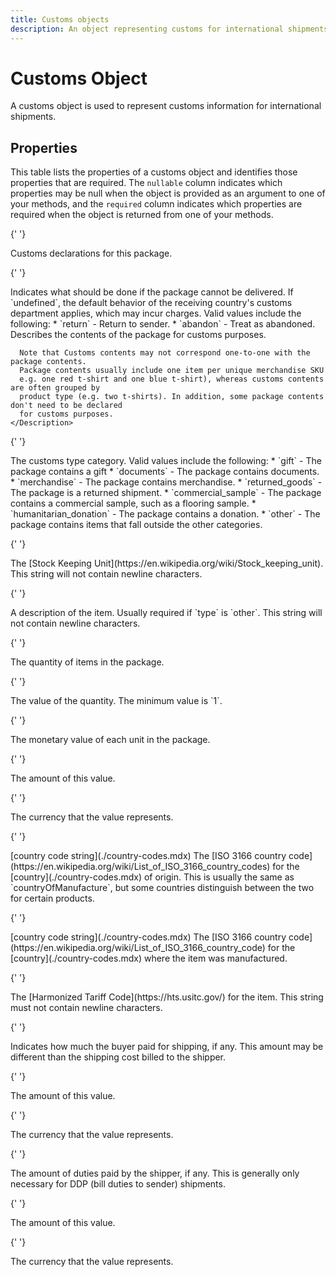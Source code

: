 ```yaml
---
title: Customs objects
description: An object representing customs for international shipments.
---
```


# Customs Object

A customs object is used to represent customs information for international shipments.

## Properties

This table lists the properties of a customs object and identifies those properties that are required. The `nullable`
column indicates which properties may be null when the object is provided as an argument to one of your methods, and the `required`
column indicates which properties are required when the object is returned from one of your methods.

<Reference>

{' '}

<Field name="customs" type="object" nullable={false}>
  <Description>Customs declarations for this package.</Description>
</Field>

{' '}

<Field name="customs.nonDeliveryOption" type="string" nullable={true}>
  <Description>
    Indicates what should be done if the package cannot be delivered. If `undefined`, the default behavior of the
    receiving country's customs department applies, which may incur charges. Valid values include the following: *
    `return` - Return to sender. * `abandon` - Treat as abandoned.
  </Description>
</Field>

  <Field name="customs.contents" type="object[]" nullable={false}>
    <Description>
      Describes the contents of the package for customs purposes.

      Note that Customs contents may not correspond one-to-one with the package contents.
      Package contents usually include one item per unique merchandise SKU
      e.g. one red t-shirt and one blue t-shirt), whereas customs contents are often grouped by
      product type (e.g. two t-shirts). In addition, some package contents don't need to be declared
      for customs purposes.
    </Description>

  </Field>

{' '}

<Field name="customs.contents[].type" type="string" nullable={false}>
  <Description>
    The customs type category. Valid values include the following: * `gift` - The package contains a gift * `documents`
    - The package contains documents. * `merchandise` - The package contains merchandise. * `returned_goods` - The
    package is a returned shipment. * `commercial_sample` - The package contains a commercial sample, such as a flooring
    sample. * `humanitarian_donation` - The package contains a donation. * `other` - The package contains items that
    fall outside the other categories.
  </Description>
</Field>

{' '}

<Field name="customs.contents[].sku" type="string" nullable={false}>
  <Description>
    The [Stock Keeping Unit](https://en.wikipedia.org/wiki/Stock_keeping_unit). This string will not contain newline
    characters.
  </Description>
</Field>

{' '}

<Field name="customs.contents[].description" type="string" nullable={false}>
  <Description>
    A description of the item. Usually required if `type` is `other`. This string will not contain newline characters.
  </Description>
</Field>

{' '}

<Field name="customs.contents[].quantity" type="object" nullable={false}>
  <Description>The quantity of items in the package.</Description>
</Field>

{' '}

<Field name="customs.contents[].quantity.value" type="number" nullable={false}>
  <Description>The value of the quantity. The minimum value is `1`.</Description>
</Field>

{' '}

<Field name="customs.contents[].unitValue" type="object" nullable={false}>
  <Description>The monetary value of each unit in the package.</Description>
</Field>

{' '}

<Field name="customs.contents[].unitValue.value" type="number" nullable={false}>
  <Description>The amount of this value.</Description>
</Field>

{' '}

<Field name="customs.contents[].unitValue.currency" type="string" nullable={false}>
  <Description>The currency that the value represents.</Description>
</Field>

{' '}

<Field name="customs.contents[].countryOfOrigin" nullable={true}>
  <Type>[country code string](./country-codes.mdx)</Type>
  <Description>
    The [ISO 3166 country code](https://en.wikipedia.org/wiki/List_of_ISO_3166_country_codes) for the
    [country](./country-codes.mdx) of origin. This is usually the same as `countryOfManufacture`, but some countries
    distinguish between the two for certain products.
  </Description>
</Field>

{' '}

<Field name="customs.contents[].countryOfManufacture" nullable={true}>
  <Type>[country code string](./country-codes.mdx)</Type>
  <Description>
    The [ISO 3166 country code](https://en.wikipedia.org/wiki/List_of_ISO_3166_country_code) for the
    [country](./country-codes.mdx) where the item was manufactured.
  </Description>
</Field>

{' '}

<Field name="customs.contents[].harmonizedTariffCode" type="string" nullable={false}>
  <Description>
    The [Harmonized Tariff Code](https://hts.usitc.gov/) for the item. This string must not contain newline characters.
  </Description>
</Field>

{' '}

<Field name="customs.buyerShippingAmountPaid" type="object" nullable={true}>
  <Description>
    Indicates how much the buyer paid for shipping, if any. This amount may be different than the shipping cost billed
    to the shipper.
  </Description>
</Field>

{' '}

<Field name="customs.buyerShippingAmountPaid.value" type="number" nullable={false}>
  <Description>The amount of this value.</Description>
</Field>

{' '}

<Field name="customs.buyerShippingAmountPaid.currency" type="string" nullable={false}>
  <Description>The currency that the value represents.</Description>
</Field>

{' '}

<Field name="customs.dutiesPaid" type="object" nullable={true}>
  <Description>
    The amount of duties paid by the shipper, if any. This is generally only necessary for DDP (bill duties to sender)
    shipments.
  </Description>
</Field>

{' '}

<Field name="customs.dutiesPaid.value" type="number" nullable={false}>
  <Description>The amount of this value.</Description>
</Field>

{' '}

<Field name="customs.dutiesPaid.currency" type="string" nullable={false}>
  <Description>The currency that the value represents.</Description>
</Field>

</Reference>
